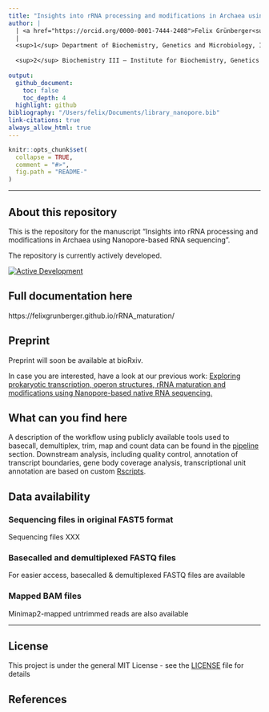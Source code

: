 ```yaml
---
title: "Insights into rRNA processing and modifications in Archaea using Nanopore-based RNA sequencing"
author: |
  | <a href="https://orcid.org/0000-0001-7444-2408">Felix Grünberger<sup>1</sup></a>, Michael Jüttner, Robert Knüppel, <a href="https://orcid.org/0000-0002-0522-843X">Sébastien Ferreira-Cerca<sup>2</sup></a>, and <a href="https://orcid.org/0000-0002-0570-2517">Dina Grohmann<sup>1</sup></a>
  | 
  <sup>1</sup> Department of Biochemistry, Genetics and Microbiology, Institute of Microbiology, Single-Molecule Biochemistry Lab & Biochemistry Centre Regensburg, University of Regensburg, Universitätsstraße 31, 93053 Regensburg, Germany  
  
  <sup>2</sup> Biochemistry III – Institute for Biochemistry, Genetics and Microbiology, University of Regensburg, Universitätsstraße 31, 93053 Regensburg, Germany.   
  
output:
  github_document:
    toc: false
    toc_depth: 4
  highlight: github
bibliography: "/Users/felix/Documents/library_nanopore.bib"
link-citations: true
always_allow_html: true
---
```


<!-- README.md is generated from README.Rmd. Please edit that file -->

```r
knitr::opts_chunk$set(
  collapse = TRUE,
  comment = "#>",
  fig.path = "README-"
)
```


*********  

## About this repository  
This is the repository for the manuscript "Insights into rRNA processing and modifications in Archaea using Nanopore-based RNA sequencing". 

The repository is currently actively developed.  

[![Active Development](https://img.shields.io/badge/Maintenance%20Level-Actively%20Developed-brightgreen.svg)](https://gist.github.com/cheerfulstoic/d107229326a01ff0f333a1d3476e068d)


## Full documentation here  
https://felixgrunberger.github.io/rRNA_maturation/


## Preprint 
Preprint will soon be available at bioRxiv.  

In case you are interested, have a look at our previous work: [Exploring prokaryotic transcription, operon structures, rRNA maturation and modifications using Nanopore-based native RNA sequencing.]("https://www.biorxiv.org/content/10.1101/2019.12.18.880849v2.full")  


## What can you find here  
A description of the workflow using publicly available tools used to basecall, demultiplex, trim, map and count data can be found in the [pipeline](pipeline) section. 
Downstream analysis, including quality control, annotation of transcript boundaries, gene body coverage analysis, transcriptional unit annotation are based on custom [Rscripts](Rscripts).  
 
 
## Data availability  
### Sequencing files in original FAST5 format   
Sequencing files XXX


### Basecalled and demultiplexed FASTQ files  
For easier access, basecalled & demultiplexed FASTQ files are available 

### Mapped BAM files  
Minimap2-mapped untrimmed reads are also available 



*********  
## License  
This project is under the general MIT License - see the [LICENSE](LICENSE) file for details

## References  


